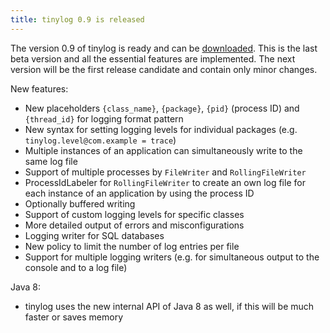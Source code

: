```yaml
---
title: tinylog 0.9 is released
---
```


The version 0.9 of tinylog is ready and can be [downloaded](/v2/download/). This is the last beta version and all the essential features are implemented. The next version will be the first release candidate and contain only minor changes.

New features:

* New placeholders `{class_name}`, `{package}`, `{pid}` (process ID) and `{thread_id}` for logging format pattern
* New syntax for setting logging levels for individual packages (e.g. `tinylog.level@com.example = trace`)
* Multiple instances of an application can simultaneously write to the same log file
* Support of multiple processes by `FileWriter` and `RollingFileWriter`
* ProcessIdLabeler for `RollingFileWriter` to create an own log file for each instance of an application by using the process ID
* Optionally buffered writing
* Support of custom logging levels for specific classes
* More detailed output of errors and misconfigurations
* Logging writer for SQL databases
* New policy to limit the number of log entries per file
* Support for multiple logging writers (e.g. for simultaneous output to the console and to a log file)

Java 8:

* tinylog uses the new internal API of Java 8 as well, if this will be much faster or saves memory

